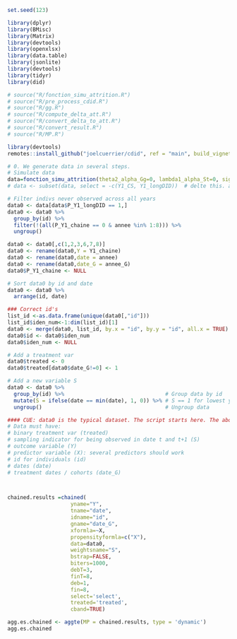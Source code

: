 ```r

set.seed(123)

library(dplyr)
library(BMisc)
library(Matrix)
library(devtools)
library(openxlsx)
library(data.table) 
library(jsonlite)
library(devtools)
library(tidyr)
library(did)

# source("R/fonction_simu_attrition.R")
# source("R/pre_process_cdid.R")
# source("R/gg.R")
# source("R/compute_delta_att.R")
# source("R/convert_delta_to_att.R")
# source("R/convert_result.R")
# source("R/MP.R")

library(devtools)
remotes::install_github("joelcuerrier/cdid", ref = "main", build_vignettes = FALSE, force = TRUE)

# 0. We generate data in several steps.
# Simulate data
data=fonction_simu_attrition(theta2_alpha_Gg=0, lambda1_alpha_St=0, sigma_alpha=2, sigma_epsilon=0.5, alpha_percentile=1)
# data <- subset(data, select = -c(Y1_CS, Y1_longDID))  # delte this. and check i think in the actual data process there is observations that are dropped.

# Filter indivs never observed across all years
data0 <- data[data$P_Y1_longDID == 1,]
data0 <- data0 %>%
  group_by(id) %>%
  filter(!(all(P_Y1_chaine == 0 & annee %in% 1:8))) %>%
  ungroup()

data0 <- data0[,c(1,2,3,6,7,8)]
data0 <- rename(data0,Y = Y1_chaine)
data0 <- rename(data0,date = annee)
data0 <- rename(data0,date_G = annee_G)
data0$P_Y1_chaine <- NULL

# Sort data0 by id and date
data0 <- data0 %>%
  arrange(id, date)

### Correct id's
list_id <-as.data.frame(unique(data0[,"id"]))
list_id$iden_num<-1:dim(list_id)[1] 
data0 <- merge(data0, list_id, by.x = "id", by.y = "id", all.x = TRUE)
data0$id <- data0$iden_num
data0$iden_num <- NULL

# Add a treatment var
data0$treated <- 0
data0$treated[data0$date_G!=0] <- 1

# Add a new variable S
data0 <- data0 %>%
  group_by(id) %>%                                # Group data by id
  mutate(S = ifelse(date == min(date), 1, 0)) %>% # S == 1 for lowest year, 0 otherwise
  ungroup()                                       # Ungroup data

#### CUE: data0 is the typical dataset. The script starts here. The above script is just to make sure we have the expected data form
# Data must have:
# binary treatment var (treated)
# sampling indicator for being observed in date t and t+1 (S)
# outcome variable (Y)
# predictor variable (X): several predictors should work
# id for individuals (id)
# dates (date)
# treatment dates / cohorts (date_G)



chained.results =chained(
                    yname="Y",
                    tname="date",
                    idname="id",
                    gname="date_G",
                    xformla=~X, 
                    propensityformla=c("X"), 
                    data=data0,      
                    weightsname="S",  
                    bstrap=FALSE, 
                    biters=1000,
                    debT=3,
                    finT=8,
                    deb=1,
                    fin=8,
                    select='select',
                    treated='treated',
                    cband=TRUE)

agg.es.chained <- aggte(MP = chained.results, type = 'dynamic')
agg.es.chained
```